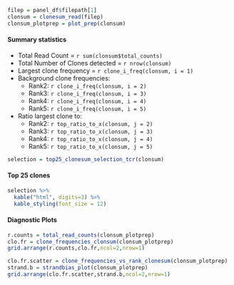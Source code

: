 ```r
filep = panel_df$filepath[1]
clonsum = clonesum_read(filep)
clonsum_plotprep = plot_prep(clonsum)
```


#### Summary statistics

* Total Read Count = `r sum(clonsum$total_counts)`
* Total Number of Clones detected = `r nrow(clonsum)`
* Largest clone frequency = `r clone_i_freq(clonsum, i = 1)`
* Background clone frequencies:
    * Rank2: `r clone_i_freq(clonsum, i = 2)`
    * Rank3: `r clone_i_freq(clonsum, i = 3)`
    * Rank4: `r clone_i_freq(clonsum, i = 4)`
    * Rank5: `r clone_i_freq(clonsum, i = 5)`

* Ratio largest clone to:
    * Rank2: `r top_ratio_to_x(clonsum, j = 2)`
    * Rank3: `r top_ratio_to_x(clonsum, j = 3)`
    * Rank4: `r top_ratio_to_x(clonsum, j = 4)`
    * Rank5: `r top_ratio_to_x(clonsum, j = 5)`


```r
selection = top25_clonesum_selection_tcr(clonsum)
```

#### Top 25 clones
```r
selection %>%
  kable("html", digits=3) %>%
  kable_styling(font_size = 12)
```

#### Diagnostic Plots

```r

r.counts = total_read_counts(clonsum_plotprep)
clo.fr = clone_frequencies_clonsum(clonsum_plotprep)
grid.arrange(r.counts,clo.fr,ncol=2,nrow=1)
```


```r

clo.fr.scatter = clone_frequencies_vs_rank_clonesum(clonsum_plotprep)
strand.b = strandbias_plot(clonsum_plotprep)
grid.arrange(clo.fr.scatter,strand.b,ncol=2,nrow=1)
```

